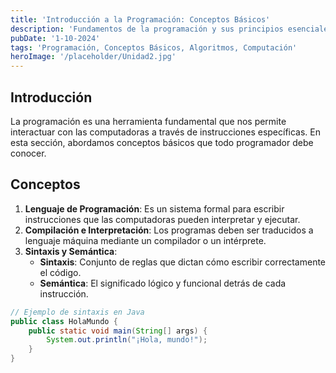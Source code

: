 ---
title: 'Introducción a la Programación: Conceptos Básicos'
description: 'Fundamentos de la programación y sus principios esenciales.'
pubDate: '1-10-2024'
tags: 'Programación, Conceptos Básicos, Algoritmos, Computación'
heroImage: '/placeholder/Unidad2.jpg'
---

## Introducción

La programación es una herramienta fundamental que nos permite interactuar con las computadoras a través de instrucciones específicas. En esta sección, abordamos conceptos básicos que todo programador debe conocer.

## Conceptos

1. **Lenguaje de Programación**: Es un sistema formal para escribir instrucciones que las computadoras pueden interpretar y ejecutar.
2. **Compilación e Interpretación**: Los programas deben ser traducidos a lenguaje máquina mediante un compilador o un intérprete.
3. **Sintaxis y Semántica**: 
   - **Sintaxis**: Conjunto de reglas que dictan cómo escribir correctamente el código.
   - **Semántica**: El significado lógico y funcional detrás de cada instrucción.

```java
// Ejemplo de sintaxis en Java
public class HolaMundo {
    public static void main(String[] args) {
        System.out.println("¡Hola, mundo!");
    }
}
```